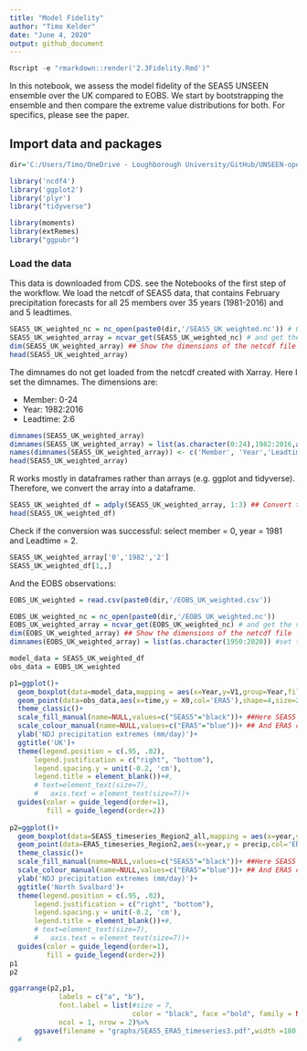 ```yaml
---
title: "Model Fidelity"
author: "Timo Kelder"
date: "June 4, 2020"
output: github_document 
---
```


```r
Rscript -e "rmarkdown::render('2.3Fidelity.Rmd')"
```

In this notebook, we assess the model fidelity of the SEAS5 UNSEEN ensemble over the UK compared to EOBS. We start by bootstrapping  the ensemble and then compare the extreme value distributions for both. For specifics, please see the paper.

## Import data and packages

```r
dir='C:/Users/Timo/OneDrive - Loughborough University/GitHub/UNSEEN-open/Data'

library('ncdf4')
library('ggplot2')
library('plyr')
library("tidyverse")

library(moments)
library(extRemes)
library("ggpubr")
```

### Load the data
This data is downloaded from CDS. see the Notebooks of the first step of the workflow. We load the netcdf of SEAS5 data, that contains February precipitation forecasts for all 25 members over 35 years (1981-2016) and and 5 leadtimes. 
```r
SEAS5_UK_weighted_nc = nc_open(paste0(dir,'/SEAS5_UK_weighted.nc')) # Open the netcdf file
SEAS5_UK_weighted_array = ncvar_get(SEAS5_UK_weighted_nc) # and get the values
dim(SEAS5_UK_weighted_array) ## Show the dimensions of the netcdf file
head(SEAS5_UK_weighted_array)
```
The dimnames do not get loaded from the netcdf created with Xarray. Here I set the dimnames. The dimensions are:

- Member: 0-24
- Year: 1982:2016
- Leadtime: 2:6

```r
dimnames(SEAS5_UK_weighted_array)
dimnames(SEAS5_UK_weighted_array) = list(as.character(0:24),1982:2016,as.character(2:6))
names(dimnames(SEAS5_UK_weighted_array)) <- c('Member', 'Year','Leadtime')
head(SEAS5_UK_weighted_array)

```

R works mostly in dataframes rather than arrays (e.g. ggplot and tidyverse). Therefore, we convert the array into a dataframe.

```r
SEAS5_UK_weighted_df = adply(SEAS5_UK_weighted_array, 1:3) ## Convert the array to a data frame. Split up data by all dimensions (1:3)  
head(SEAS5_UK_weighted_df)
```

Check if the conversion was successful: select member = 0, year = 1981 and Leadtime = 2. 
```r
SEAS5_UK_weighted_array['0','1982','2']
SEAS5_UK_weighted_df[1,,]
```

And the EOBS observations:

```r
EOBS_UK_weighted = read.csv(paste0(dir,'/EOBS_UK_weighted.csv'))

EOBS_UK_weighted_nc = nc_open(paste0(dir,'/EOBS_UK_weighted.nc')) 
EOBS_UK_weighted_array = ncvar_get(EOBS_UK_weighted_nc) # and get the values
dim(EOBS_UK_weighted_array) ## Show the dimensions of the netcdf file
dimnames(EOBS_UK_weighted_array) = list(as.character(1950:2020)) #set the dimnames as the years 1950-2020
```

```r
model_data = SEAS5_UK_weighted_df
obs_data = EOBS_UK_weighted

p1=ggplot()+
  geom_boxplot(data=model_data,mapping = aes(x=Year,y=V1,group=Year,fill='SEAS5'),alpha=0.3 )+ ##Seas5 color is defined manually
  geom_point(data=obs_data,aes(x=time,y = X0,col='ERA5'),shape=4,size=2,stroke=1.5)+
  theme_classic()+
  scale_fill_manual(name=NULL,values=c("SEAS5"="black"))+ ##Here SEAS5 color is defined
  scale_colour_manual(name=NULL,values=c("ERA5"="blue"))+ ## And ERA5 color
  ylab('NDJ precipitation extremes (mm/day)')+
  ggtitle('UK')+
  theme(legend.position = c(.95, .02),
      legend.justification = c("right", "bottom"),
      legend.spacing.y = unit(-0.2, 'cm'),
      legend.title = element_blank())+#,
      # text=element_text(size=7),
      #   axis.text = element_text(size=7))+
  guides(color = guide_legend(order=1),
         fill = guide_legend(order=2))
    
p2=ggplot()+
  geom_boxplot(data=SEAS5_timeseries_Region2_all,mapping = aes(x=year,y=precip,group=year,fill='SEAS5'),alpha=0.3 )+ ##Seas5 color is defined manually
  geom_point(data=ERA5_timeseries_Region2,aes(x=year,y = precip,col='ERA5'),shape=4,size=2,stroke=1.5)+
  theme_classic()+
  scale_fill_manual(name=NULL,values=c("SEAS5"="black"))+ ##Here SEAS5 color is defined
  scale_colour_manual(name=NULL,values=c("ERA5"="blue"))+ ## And ERA5 color
  ylab('NDJ precipitation extremes (mm/day)')+
  ggtitle('North Svalbard')+
  theme(legend.position = c(.95, .02),
      legend.justification = c("right", "bottom"),
      legend.spacing.y = unit(-0.2, 'cm'),
      legend.title = element_blank())+#,
      # text=element_text(size=7),
      #   axis.text = element_text(size=7))+
  guides(color = guide_legend(order=1),
         fill = guide_legend(order=2))
p1
p2

ggarrange(p2,p1,
            labels = c("a", "b"),
            font.label = list(#size = 7, 
                              color = "black", face ="bold", family = NULL),
            ncol = 1, nrow = 2)%>%
      ggsave(filename = "graphs/SEAS5_ERA5_timeseries3.pdf",width =180,height = 180, units='mm',dpi=300)
  # 
```
